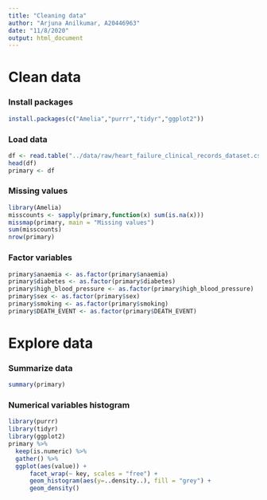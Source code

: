 ```yaml
---
title: "Cleaning data"
author: "Arjuna Anilkumar, A20446963"
date: "11/8/2020"
output: html_document
---
```




# Clean data 

### Install packages

```r
install.packages(c("Amelia","purrr","tidyr","ggplot2"))
```

### Load data

```r
df <- read.table("../data/raw/heart_failure_clinical_records_dataset.csv", sep = ",",header = T)
head(df)
primary <- df
```

### Missing values

```r
library(Amelia)
misscounts <- sapply(primary,function(x) sum(is.na(x)))
missmap(primary, main = "Missing values")
sum(misscounts)
nrow(primary)
```

### Factor variables

```r

primary$anaemia <- as.factor(primary$anaemia)
primary$diabetes <- as.factor(primary$diabetes)
primary$high_blood_pressure <- as.factor(primary$high_blood_pressure)
primary$sex <- as.factor(primary$sex)
primary$smoking <- as.factor(primary$smoking)
primary$DEATH_EVENT <- as.factor(primary$DEATH_EVENT)
```

# Explore data

### Summarize data

```r
summary(primary)
```

### Numerical variables histogram

```r
library(purrr)
library(tidyr)
library(ggplot2)
primary %>%
  keep(is.numeric) %>% 
  gather() %>% 
  ggplot(aes(value)) + 
      facet_wrap(~ key, scales = "free") + 
      geom_histogram(aes(y=..density..), fill = "grey") + 
      geom_density()
```


